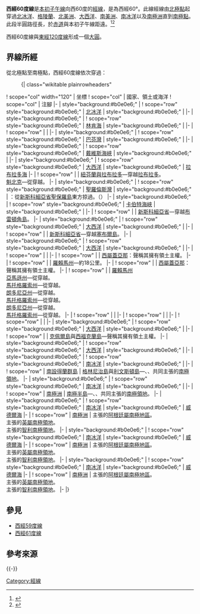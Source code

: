 {{NoteTA
|G1=地名
|G2=Toponym
}}
{{Location map-line|lon=-60}}
{{kml}}
'''西經60度線'''是[[本初子午線|本初子午線]]向西60度的[[經線|經線]]，是為西經60°。此線經線由[[北極點|北極點]]起穿過[[北冰洋|北冰洋]]、[[格陵蘭|格陵蘭]]、[[北美洲|北美洲]]、[[大西洋|大西洋]]、[[南美洲|南美洲]]、[[南冰洋|南冰洋]]以及[[南極洲|南極洲]]直到[[南極點|南極點]]。此段半圓路徑長{{convert|20003932|km}}，於[[赤道|赤道]]與本初子午線距{{convert|6679|km}}遠。<ref name="noaa">{{cite web
 | language  = en
 | url  = http://www.ngs.noaa.gov/PUBS_LIB/inverse.pdf
 | title  = Direct and Inverse Solutions of Geodesics on the Ellipsoid with application of nested equation
 | author  = T. Vincenty
 | date  = 1975-04
 | accessdate  = 2018-12-16
 | archive-date  = 2013-01-28
 | archive-url  = https://www.webcitation.org/6DzvSBPa5?url=http://www.ngs.noaa.gov/PUBS_LIB/inverse.pdf
 | dead-url  = no
 }}</ref><ref name="latlon">{{cite web
 | language = en
 | url = http://www.movable-type.co.uk/scripts/latlong-vincenty.html
 | title = Vincenty formula for distance between two Latitude/Longitude points
 | website = Movable type scripts
 | accessdate = 2017-05-17
 | archive-date = 2013-01-28
 | archive-url = https://www.webcitation.org/6DzvScM3g?url=http://www.movable-type.co.uk/scripts/latlong-vincenty.html
 | dead-url = yes
 }}</ref>

西經60度線與[[東經120度線|東經120度線]]形成一個[[大圓|大圓]]。

==界線所經==
從北極點至南極點，西經60度線依次穿過：

:{| class="wikitable plainrowheaders"
! scope="col" width="120" | 坐標
! scope="col" | 國家、領土或海洋
! scope="col" | 注腳
|-
| style="background:#b0e0e6;" | {{Coord|90|0|N|60|0|W|type:waterbody|name=Arctic Ocean}}
! scope="row" style="background:#b0e0e6;" | [[北冰洋|北冰洋]]
| style="background:#b0e0e6;" |
|-
| style="background:#b0e0e6;" | {{Coord|83|28|N|60|0|W|type:waterbody|name=Lincoln Sea}}
! scope="row" style="background:#b0e0e6;" | [[林肯海|林肯海]]
| style="background:#b0e0e6;" |
|-
| {{Coord|81|56|N|60|0|W|type:country|name=Greenland}}
! scope="row" | {{GRL}}
|
|-
| style="background:#b0e0e6;" | {{Coord|75|56|N|60|0|W|type:waterbody|name=Baffin Bay}}
! scope="row" style="background:#b0e0e6;" | [[巴芬灣|巴芬灣]]
| style="background:#b0e0e6;" |
|-
| style="background:#b0e0e6;" | {{Coord|70|0|N|60|0|W|type:waterbody|name=Davis Strait}}
! scope="row" style="background:#b0e0e6;" | [[戴維斯海峽|戴維斯海峽]]
| style="background:#b0e0e6;" |
|-
| style="background:#b0e0e6;" | {{Coord|60|0|N|60|0|W|type:waterbody|name=Atlantic Ocean}}
! scope="row" style="background:#b0e0e6;" | [[大西洋|大西洋]]
| style="background:#b0e0e6;" | [[拉布拉多海|拉布拉多海]]
|-
| {{Coord|55|24|N|60|0|W|type:country|name=Canada}}
! scope="row" | {{CAN}}
| [[紐芬蘭與拉布拉多|紐芬蘭與拉布拉多]]—穿越[[拉布拉多|拉布拉多]]。<br/> [[魁北克|魁北克]]—從{{Coord|52|0|N|60|0|W|type:adm1st|name=Quebec}}穿越。
|-
| style="background:#b0e0e6;" | {{Coord|50|14|N|60|0|W|type:waterbody|name=Gulf of Saint Lawrence}}
! scope="row" style="background:#b0e0e6;" | [[聖羅倫斯灣|聖羅倫斯灣]]
| style="background:#b0e0e6;" | {{CAN}}：從[[新斯科細亞省|新斯科細亞省]][[圣保罗岛_(新斯科舍)|聖保羅島]]東方掠過。（{{Coord|47|13|N|60|8|W|type:isle|name=St. Paul Island}}）
|-
| style="background:#b0e0e6;" | {{Coord|47|14|N|60|0|W|type:waterbody|name=Cabot Strait}}
! scope="row" style="background:#b0e0e6;" | [[卡伯特海峽|卡伯特海峽]]
| style="background:#b0e0e6;" |
|-
| {{Coord|46|13|N|60|0|W|type:country|name=Canada}}
! scope="row" | {{CAN}}
| [[新斯科細亞省|新斯科細亞省]]—穿越[[布雷頓角島|布雷頓角島]]。
|-
| style="background:#b0e0e6;" | {{Coord|45|53|N|60|0|W|type:waterbody|name=Atlantic Ocean}}
! scope="row" style="background:#b0e0e6;" | [[大西洋|大西洋]]
| style="background:#b0e0e6;" |
|-
| {{Coord|43|57|N|60|0|W|type:country|name=Canada}}
! scope="row" | {{CAN}}
| [[新斯科細亞省|新斯科細亞省]]—穿越[[塞布爾島_(加拿大)|塞布爾島]]。
|-
| style="background:#b0e0e6;" | {{Coord|43|56|N|60|0|W|type:waterbody|name=Atlantic Ocean}}
! scope="row" style="background:#b0e0e6;" | [[大西洋|大西洋]]
| style="background:#b0e0e6;" |
|-
| {{Coord|8|22|N|60|0|W|type:country|name=Venezuela}}
! scope="row" | {{VEN}}
|
|-
| {{Coord|8|6|N|60|0|W|type:country|name=Guyana}}
! scope="row" | {{GUY}}
| [[西屬蓋亞那|西屬蓋亞那]]：{{VEN}}聲稱其擁有領土主權。
|-
| {{Coord|5|5|N|60|0|W|type:country|name=Brazil}}
! scope="row" | {{BRA}}
| [[羅賴馬州|羅賴馬州]]—約18公里。
|-
| {{Coord|4|55|N|60|0|W|type:country|name=Guyana}}
! scope="row" | {{GUY}}
| [[西屬蓋亞那|西屬蓋亞那]]：{{VEN}}聲稱其擁有領土主權。
|-
| {{Coord|4|30|N|60|0|W|type:country|name=Brazil}}
! scope="row" | {{BRA}}
| [[羅賴馬州|羅賴馬州]]<br/> [[亞馬遜州_(巴西)|亞馬遜州]]—從{{Coord|0|14|N|60|0|W|type:adm1st|name=Amazonas}}穿越。<br/> [[馬托格羅索州|馬托格羅索州]]—從{{Coord|8|46|S|60|0|W|type:adm1st|name=Mato Grosso}}穿越。<br/> [[朗多尼亞州|朗多尼亞州]]—從{{Coord|11|8|S|60|0|W|type:adm1st|name=Rondônia}}穿越。<br/> [[馬托格羅索州|馬托格羅索州]]—從{{Coord|11|28|S|60|0|W|type:adm1st|name=Mato Grosso}}穿越。<br/> [[朗多尼亞州|朗多尼亞州]]—從{{Coord|11|50|S|60|0|W|type:adm1st|name=Rondônia}}穿越。<br/> [[馬托格羅索州|馬托格羅索州]]—從{{Coord|12|41|S|60|0|W|type:adm1st|name=Mato Grosso}}穿越。
|-
| {{Coord|16|16|S|60|0|W|type:country|name=Bolivia}}
! scope="row" | {{BOL}}
|
|-
| {{Coord|19|18|S|60|0|W|type:country|name=Paraguay}}
! scope="row" | {{PRY}}
|
|-
| {{Coord|24|2|S|60|0|W|type:country|name=Argentina}}
! scope="row" | {{ARG}}
|
|-
| style="background:#b0e0e6;" | {{Coord|38|51|S|60|0|W|type:waterbody|name=Atlantic Ocean}}
! scope="row" style="background:#b0e0e6;" | [[大西洋|大西洋]]
| style="background:#b0e0e6;" |
|-
| {{Coord|51|18|S|60|0|W|type:country|name=Falkland Islands}}
! scope="row" | {{FLK}}
| [[克佩爾島|克佩爾島]]與[[西福克蘭島|西福克蘭島]]—{{ARG}}聲稱其擁有領土主權。
|-
| style="background:#b0e0e6;" | {{Coord|52|0|S|60|0|W|type:waterbody|name=Atlantic Ocean}}
! scope="row" style="background:#b0e0e6;" | [[大西洋|大西洋]]
| style="background:#b0e0e6;" |
|-
| style="background:#b0e0e6;" | {{Coord|60|0|S|60|0|W|type:waterbody|name=Southern Ocean}}
! scope="row" style="background:#b0e0e6;" | [[南冰洋|南冰洋]]
| style="background:#b0e0e6;" |
|-
| {{Coord|62|27|S|60|0|W|type:country|name=South Shetland Islands}}
! scope="row" | [[南設得蘭群島|南設得蘭群島]]
| [[格林尼治島|格林尼治島]]與[[利文斯頓島|利文斯頓島]]—{{ARG}}、{{CHI}}、{{UK}}共同主張的[[南極領地|南極領地]]。
|-
| style="background:#b0e0e6;" | {{Coord|62|40|S|60|0|W|type:waterbody|name=Southern Ocean}}
! scope="row" style="background:#b0e0e6;" | [[南冰洋|南冰洋]]
| style="background:#b0e0e6;" |
|-
| {{Coord|63|51|S|60|0|W|type:country|name=Antarctica}}
! scope="row" | [[南極洲|南極洲]]
| [[南極半島|南極半島]]—{{ARG}}、{{CHI}}、{{UK}}共同主張的[[南極領地|南極領地]]。
|-
| style="background:#b0e0e6;" | {{Coord|65|50|S|60|0|W|type:waterbody|name=Southern Ocean}}
! scope="row" style="background:#b0e0e6;" | [[南冰洋|南冰洋]]
| style="background:#b0e0e6;" | [[威德爾海|威德爾海]]
|-
| {{Coord|68|5|S|60|0|W|type:country|name=Antarctica}}
! scope="row" | [[南極洲|南極洲]]
| {{ARG}}主張的[[阿根廷屬南極地區|阿根廷屬南極地區]]。<br> {{UK}}主張的[[英屬南極領地|英屬南極領地]]。<br> {{CHI}}主張的[[智利南極領地|智利南極領地]]。
|-
| style="background:#b0e0e6;" | {{Coord|69|1|S|60|0|W|type:waterbody|name=Southern Ocean}}
! scope="row" style="background:#b0e0e6;" | [[南冰洋|南冰洋]]
| style="background:#b0e0e6;" | [[威德爾海|威德爾海]]
|-
| {{Coord|72|49|S|60|0|W|type:country|name=Antarctica}}
! scope="row" | [[南極洲|南極洲]]
| {{ARG}}主張的[[阿根廷屬南極地區|阿根廷屬南極地區]]。<br> {{UK}}主張的[[英屬南極領地|英屬南極領地]]。<br> {{CHI}}主張的[[智利南極領地|智利南極領地]]。
|-
| style="background:#b0e0e6;" | {{Coord|73|17|S|60|0|W|type:waterbody|name=Southern Ocean}}
! scope="row" style="background:#b0e0e6;" | [[南冰洋|南冰洋]]
| style="background:#b0e0e6;" | [[威德爾海|威德爾海]]
|-
| {{Coord|75|19|S|60|0|W|type:country|name=Antarctica}}
! scope="row" | [[南極洲|南極洲]]
| {{ARG}}主張的[[阿根廷屬南極地區|阿根廷屬南極地區]]。<br> {{UK}}主張的[[英屬南極領地|英屬南極領地]]。<br> {{CHI}}主張的[[智利南極領地|智利南極領地]]。
|-
|}

==參見==
*[[西經59度線|西經59度線]]
*[[西經61度線|西經61度線]]

==參考來源==
{{reflist}}
{{-}}
{{geographical coordinates|state=collapsed}}

[[Category:經線|Category:經線]]